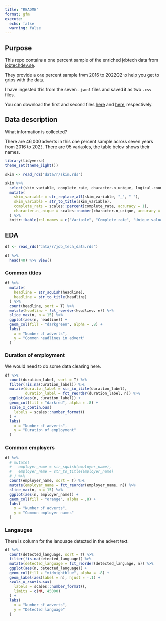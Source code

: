 ```yaml
---
title: "README"
format: gfm
execute: 
  echo: false
  warning: false
---
```


## Purpose

This repo contains a one percent sample of the enriched jobtech data from [jobtechdev.se](https://jobtechdev.se/sv).

They provide a one percent sample from 2016 to 2022Q2 to help you get to grips with the data.

I have ingested this from the seven `.jsonl` files and saved it as two `.csv` files.

You can download the first and second files [here](data/job_tech_data_pt_1.csv) and [here](data/job_tech_data_pt_2.csv), respectively.

## Data description

What information is collected?

There are 46,000 adverts in this one percent sample across seven years from 2016 to 2022. There are 95 variables, the table below shows their names.

```r
library(tidyverse)
theme_set(theme_light())

skim <- read_rds("data/r/skim.rds")

skim %>%
  select(skim_variable, complete_rate, character.n_unique, logical.count) %>%
  mutate(
    skim_variable = str_replace_all(skim_variable, "_", " "),
    skim_variable = str_to_title(skim_variable),
    complete_rate = scales::percent(complete_rate, accuracy = 1),
    character.n_unique = scales::number(character.n_unique, accuracy = 1)
  ) %>%
  knitr::kable(col.names = c("Variable", "Complete rate", "Unique values", "True/False counts"), align = c("l", "r", "r"), caption = "Variable descriptives")
```

## EDA

```r
df <- read_rds("data/r/job_tech_data.rds")

df %>%
  head(40) %>% view()
```

### Common titles

```r
df %>%
  mutate(
    headline = str_squish(headline),
    headline = str_to_title(headline)
  ) %>%
  count(headline, sort = T) %>%
  mutate(headline = fct_reorder(headline, n)) %>% 
  slice_max(n, n = 15) %>%
  ggplot(aes(n, headline)) +
  geom_col(fill = "darkgreen", alpha = .8) +
  labs(
    x = "Number of adverts",
    y = "Common headlines in advert"
  )
```

### Duration of employment

We would need to do some data cleaning here.

```r
df %>%
  count(duration_label, sort = T) %>% 
  filter(!is.na(duration_label)) %>% 
  mutate(duration_label = str_to_title(duration_label),
         duration_label = fct_reorder(duration_label, n)) %>% 
  ggplot(aes(n, duration_label)) +
  geom_col(fill = "darkred", alpha = .8) +
  scale_x_continuous(
    labels = scales::number_format()
  ) +
  labs(
    x = "Number of adverts",
    y = "Duration of employment"
  )
```

### Common employers

```r
df %>%
  # mutate(
  #   employer_name = str_squish(employer_name),
  #   employer_name = str_to_title(employer_name)
  # ) %>%
  count(employer_name, sort = T) %>%
  mutate(employer_name = fct_reorder(employer_name, n)) %>% 
  slice_max(n, n = 15) %>%
  ggplot(aes(n, employer_name)) +
  geom_col(fill = "orange", alpha = .8) +
  labs(
    x = "Number of adverts",
    y = "Common employer names"
  )
```

### Langauges

There is column for the language detected in the advert text.

```r
df %>%
  count(detected_language, sort = T) %>%
  filter(!is.na(detected_language)) %>%
  mutate(detected_language = fct_reorder(detected_language, n)) %>%
  ggplot(aes(n, detected_language)) +
  geom_col(fill = "midnightblue", alpha = .8) +
  geom_label(aes(label = n), hjust = -.1) +
  scale_x_continuous(
    labels = scales::number_format(),
    limits = c(NA, 45000)
  ) +
  labs(
    x = "Number of adverts",
    y = "Detected language"
  )
```

